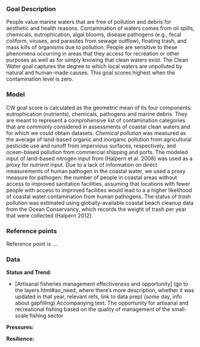 ### Goal Description

People value marine waters that are free of pollution and debris for aesthetic and health reasons. Contamination of waters comes from oil spills, chemicals, eutrophication, algal blooms, disease pathogens (e.g., fecal coliform, viruses, and parasites from sewage outflow), floating trash, and mass kills of organisms due to pollution. People are sensitive to these phenomena occurring in areas that they access for recreation or other purposes as well as for simply knowing that clean waters exist. The Clean Water goal captures the degree to which local waters are unpolluted by natural and human-made causes. This goal scores highest when the contamination level is zero.

### Model

CW goal score is calculated as the geometric mean of its four components: eutrophication (nutrients), chemicals, pathogens and marine debris. They are meant to represent a comprohensive list of contamination categories that are commonly considered in assessments of coastal clean waters and for which we could obtain datasets. _Chemical pollution_ was measured as the average of land-based organic and inorganic pollution from agricultural pesticide use and runoff from impervious surfaces, respectively, and ocean-based pollution from commercial shipping and ports. The modeled input of land-based nitrogen input from (Halpern et al. 2008) was used as a proxy for _nutrient_ input. Due to a lack of information on direct measurements of human pathogen in the coastal water, we used a proxy measure for pathogen: the number of people in coastal areas without access to improved sanitation facilities, assuming that locations with fewer people with access to improved facilities would lead to a a higher likelihood of coastal water contamination from human pathogens. The status of _trash pollution_ was estimated using globally-available coastal beach cleanup data from the Ocean Conservancy, which records the weight of trash per year that were collected (Halpern 2012). 

### Reference points 

Reference point is ....

### Data

**Status and Trend:**

- [Artisanal fisheries management effectiveness and opportunity] (go to the layers.html#ao_need, where there's more description,  whether it was updated in that year, relevant refs, link to data prep) (some day, info about gapfilling)
Accompanying text: The opportunity for artisanal and recreational fishing based on the quality of management of the small-scale fishing sector

**Pressures:**  

**Resilience:** 




